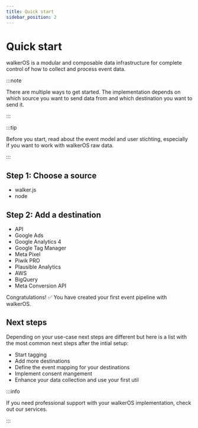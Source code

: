 ```yaml
---
title: Quick start
sidebar_position: 2
---
```



# Quick start

walkerOS is a modular and composable data infrastructure for complete control of
how to collect and process event data.

:::note

There are multiple ways to get started. The implementation depends on
which&nbsp;<Link to="/docs/sources/overview/">source</Link> you want to send
data from and
which&nbsp;<Link to="/docs/destinations/overview/">destination</Link> you want
to send it.

:::

:::tip

Before you start, read about
the&nbsp;<Link to="/docs/getting_started/event-model">event model</Link>
and&nbsp;<Link to="/docs/user_stitching">user stichting</Link>, especially if
you want to work with walkerOS raw data.

:::

## Step 1: Choose a source

- <Link to="/docs/sources/walkerjs/installation">walker.js</Link>
- <Link to="/docs/sources/node/installation">node</Link>

## Step 2: Add a destination

- <Link to="/docs/destinations/api">API</Link>
- <Link to="/docs/destinations/google-ads">Google Ads</Link>
- <Link to="/docs/destinations/google-ga4">Google Analytics 4</Link>
- <Link to="/docs/destinations/google-gtm">Google Tag Manager</Link>
- <Link to="/docs/destinations/meta-pixel">Meta Pixel</Link>
- <Link to="/docs/destinations/piwikpro">Piwik PRO</Link>
- <Link to="/docs/destinations/plausible">Plausible Analytics</Link>
- <Link to="/docs/destinations/aws">AWS</Link>
- <Link to="/docs/destinations/bigquery">BigQuery</Link>
- <Link to="/docs/destinations/meta">Meta Conversion API</Link>

Congratulations! ✅ You have created your first event pipeline with walkerOS.

## Next steps

Depending on your use-case next steps are different but here is a list with the
most common next steps after the intial setup:

- Start&nbsp;<Link to="/docs/sources/walkerjs/tagging">tagging</Link>
- Add more&nbsp;<Link to="/docs/destinations/overview/">destinations</Link>
- Define the&nbsp;<Link to="/docs/destinations/event_mapping">event
  mapping</Link> for your destinations
- Implement&nbsp;<Link to="/docs/consent_management/overview/">consent
  mangement</Link>
- Enhance your data collection and use your
  first&nbsp;<Link to="/docs/utils/">util</Link>

:::info

If you need professional support with your walkerOS implementation, check out
our&nbsp;<Link to="/services">services</Link>.

:::
